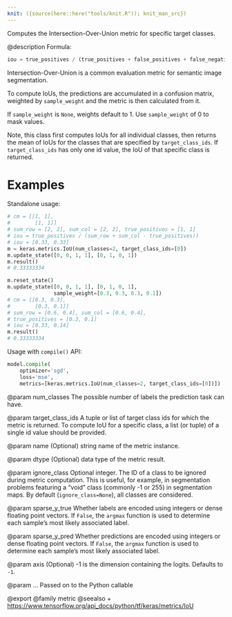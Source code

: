 ```yaml
---
knit: ({source(here::here("tools/knit.R")); knit_man_src})
---
```

Computes the Intersection-Over-Union metric for specific target classes.

@description
Formula:

```python
iou = true_positives / (true_positives + false_positives + false_negatives)
```
Intersection-Over-Union is a common evaluation metric for semantic image
segmentation.

To compute IoUs, the predictions are accumulated in a confusion matrix,
weighted by `sample_weight` and the metric is then calculated from it.

If `sample_weight` is `None`, weights default to 1.
Use `sample_weight` of 0 to mask values.

Note, this class first computes IoUs for all individual classes, then
returns the mean of IoUs for the classes that are specified by
`target_class_ids`. If `target_class_ids` has only one id value, the IoU of
that specific class is returned.

# Examples
Standalone usage:

```python
# cm = [[1, 1],
#        [1, 1]]
# sum_row = [2, 2], sum_col = [2, 2], true_positives = [1, 1]
# iou = true_positives / (sum_row + sum_col - true_positives))
# iou = [0.33, 0.33]
m = keras.metrics.IoU(num_classes=2, target_class_ids=[0])
m.update_state([0, 0, 1, 1], [0, 1, 0, 1])
m.result()
# 0.33333334
```

```python
m.reset_state()
m.update_state([0, 0, 1, 1], [0, 1, 0, 1],
               sample_weight=[0.3, 0.3, 0.3, 0.1])
# cm = [[0.3, 0.3],
#        [0.3, 0.1]]
# sum_row = [0.6, 0.4], sum_col = [0.6, 0.4],
# true_positives = [0.3, 0.1]
# iou = [0.33, 0.14]
m.result()
# 0.33333334
```

Usage with `compile()` API:

```python
model.compile(
    optimizer='sgd',
    loss='mse',
    metrics=[keras.metrics.IoU(num_classes=2, target_class_ids=[0])])
```

@param num_classes
The possible number of labels the prediction task can have.

@param target_class_ids
A tuple or list of target class ids for which the
metric is returned. To compute IoU for a specific class, a list
(or tuple) of a single id value should be provided.

@param name
(Optional) string name of the metric instance.

@param dtype
(Optional) data type of the metric result.

@param ignore_class
Optional integer. The ID of a class to be ignored during
metric computation. This is useful, for example, in segmentation
problems featuring a "void" class (commonly -1 or 255) in
segmentation maps. By default (`ignore_class=None`), all classes are
  considered.

@param sparse_y_true
Whether labels are encoded using integers or
dense floating point vectors. If `False`, the `argmax` function
is used to determine each sample's most likely associated label.

@param sparse_y_pred
Whether predictions are encoded using integers or
dense floating point vectors. If `False`, the `argmax` function
is used to determine each sample's most likely associated label.

@param axis
(Optional) -1 is the dimension containing the logits.
Defaults to `-1`.

@param ...
Passed on to the Python callable

@export
@family metric
@seealso
+ <https://www.tensorflow.org/api_docs/python/tf/keras/metrics/IoU>
